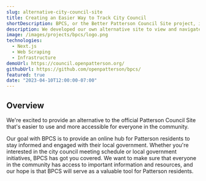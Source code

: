 ```yaml
---
slug: alternative-city-council-site
title: Creating an Easier Way to Track City Council
shortDescription: BPCS, or the Better Patterson Council Site project, is an internal project in Open Patterson.
description: We developed our own alternative site to view and navigate the work of Patterson's City Council.
image: /images/projects/bpcs/logo.png
technologies:
  - Next.js
  - Web Scraping
  - Infrastructure
demoUrl: https://council.openpatterson.org/
githubUrl: https://github.com/openpatterson/bpcs/
featured: true
date: "2023-04-10T12:00:00-07:00"
---
```

## Overview
We're excited to provide an alternative to the official Patterson Council Site that's easier to use and more accessible for everyone in the community.

Our goal with BPCS is to provide an online hub for Patterson residents to stay informed and engaged with their local government. Whether you're interested 
in the city council meeting schedule or local government initiatives, BPCS has got you covered. We want to make sure that everyone in the community has access to 
important information and resources, and our hope is that BPCS will serve as a valuable tool for Patterson residents.
